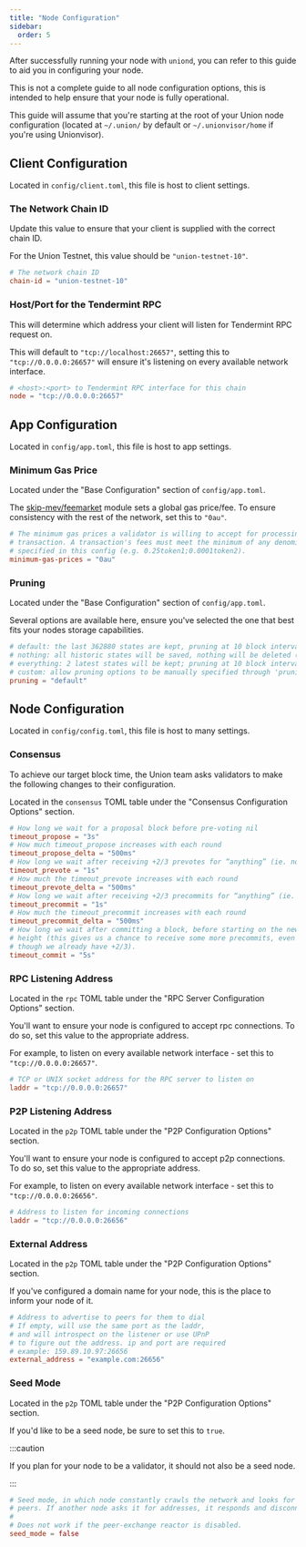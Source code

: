 ```yaml
---
title: "Node Configuration"
sidebar:
  order: 5
---
```



After successfully running your node with `uniond`, you can refer to this guide to aid you in configuring your node.

This is not a complete guide to all node configuration options, this is intended to help ensure that your node is fully operational.

This guide will assume that you're starting at the root of your Union node configuration (located at `~/.union/` by default or `~/.unionvisor/home` if you're using Unionvisor).

## Client Configuration

Located in `config/client.toml`, this file is host to client settings.

### The Network Chain ID

Update this value to ensure that your client is supplied with the correct chain ID.

For the Union Testnet, this value should be `"union-testnet-10"`.

```toml
# The network chain ID
chain-id = "union-testnet-10"
```

### Host/Port for the Tendermint RPC

This will determine which address your client will listen for Tendermint RPC request on.

This will default to `"tcp://localhost:26657"`, setting this to `"tcp://0.0.0.0:26657"` will ensure it's listening on every available network interface.

```toml
# <host>:<port> to Tendermint RPC interface for this chain
node = "tcp://0.0.0.0:26657"
```

## App Configuration

Located in `config/app.toml`, this file is host to app settings.

### Minimum Gas Price

Located under the "Base Configuration" section of `config/app.toml`.

The [skip-mev/feemarket](https://github.com/skip-mev/feemarket/) module sets a global gas price/fee. To ensure consistency with the rest of the network, set this to `"0au"`.

```toml
# The minimum gas prices a validator is willing to accept for processing a
# transaction. A transaction's fees must meet the minimum of any denomination
# specified in this config (e.g. 0.25token1;0.0001token2).
minimum-gas-prices = "0au"
```

### Pruning

Located under the "Base Configuration" section of `config/app.toml`.

Several options are available here, ensure you've selected the one that best fits your nodes storage capabilities.

```toml
# default: the last 362880 states are kept, pruning at 10 block intervals
# nothing: all historic states will be saved, nothing will be deleted (i.e. archiving node)
# everything: 2 latest states will be kept; pruning at 10 block intervals.
# custom: allow pruning options to be manually specified through 'pruning-keep-recent', and 'pruning-interval'
pruning = "default"
```

## Node Configuration

Located in `config/config.toml`, this file is host to many settings.

### Consensus

To achieve our target block time, the Union team asks validators to make the following changes to their configuration.

Located in the `consensus` TOML table under the "Consensus Configuration Options" section.

```toml
# How long we wait for a proposal block before pre-voting nil
timeout_propose = "3s"
# How much timeout_propose increases with each round
timeout_propose_delta = "500ms"
# How long we wait after receiving +2/3 prevotes for “anything” (ie. not a single block or nil)
timeout_prevote = "1s"
# How much the timeout_prevote increases with each round
timeout_prevote_delta = "500ms"
# How long we wait after receiving +2/3 precommits for “anything” (ie. not a single block or nil)
timeout_precommit = "1s"
# How much the timeout_precommit increases with each round
timeout_precommit_delta = "500ms"
# How long we wait after committing a block, before starting on the new
# height (this gives us a chance to receive some more precommits, even
# though we already have +2/3).
timeout_commit = "5s"  
```

### RPC Listening Address

Located in the `rpc` TOML table under the "RPC Server Configuration Options" section.

You'll want to ensure your node is configured to accept rpc connections. To do so, set this value to the appropriate address.

For example, to listen on every available network interface - set this to `"tcp://0.0.0.0:26657"`.

```toml
# TCP or UNIX socket address for the RPC server to listen on
laddr = "tcp://0.0.0.0:26657"
```

### P2P Listening Address

Located in the `p2p` TOML table under the "P2P Configuration Options" section.

You'll want to ensure your node is configured to accept p2p connections. To do so, set this value to the appropriate address.

For example, to listen on every available network interface - set this to `"tcp://0.0.0.0:26656"`.

```toml
# Address to listen for incoming connections
laddr = "tcp://0.0.0.0:26656"
```

### External Address

Located in the `p2p` TOML table under the "P2P Configuration Options" section.

If you've configured a domain name for your node, this is the place to inform your node of it.

```toml
# Address to advertise to peers for them to dial
# If empty, will use the same port as the laddr,
# and will introspect on the listener or use UPnP
# to figure out the address. ip and port are required
# example: 159.89.10.97:26656
external_address = "example.com:26656"
```

### Seed Mode

Located in the `p2p` TOML table under the "P2P Configuration Options" section.

If you'd like to be a seed node, be sure to set this to `true`.

:::caution

If you plan for your node to be a validator, it should not also be a seed node.

:::

```toml
# Seed mode, in which node constantly crawls the network and looks for
# peers. If another node asks it for addresses, it responds and disconnects.
#
# Does not work if the peer-exchange reactor is disabled.
seed_mode = false
```

